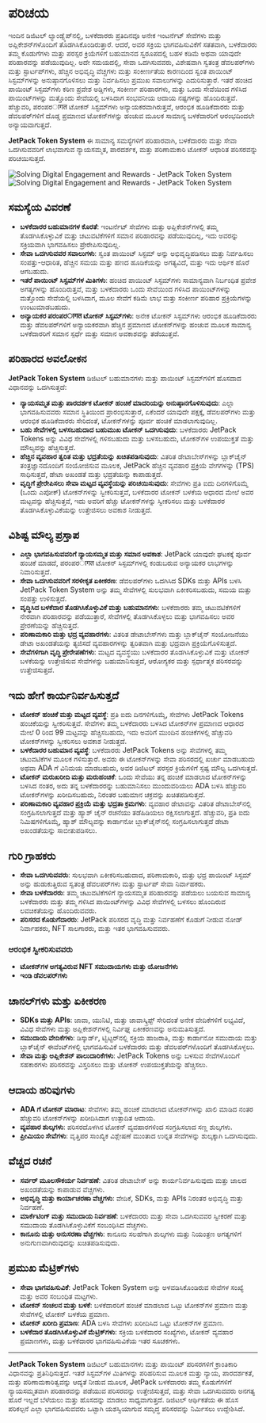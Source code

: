 
# ಪರಿಚಯ

ಇಂದಿನ ಡಿಜಿಟಲ್ ಲ್ಯಾಂಡ್ಸ್ಕೆಪ್‌ನಲ್ಲಿ, ಬಳಕೆದಾರರು ಪ್ರತಿದಿನವೂ ಅನೇಕ ಇಂಟರ್ನೆಟ್ ಸೇವೆಗಳು ಮತ್ತು ಅಪ್ಲಿಕೇಶನ್‌ಗಳೊಂದಿಗೆ ತೊಡಗಿಸಿಕೊಂಡಿರುತ್ತಾರೆ. ಆದರೆ, ಅವರ ಸಕ್ರಿಯ ಭಾಗವಹಿಸುವಿಕೆಗೆ ಸತತವಾಗಿ, ಬಳಕೆದಾರರು ತಮ್ಮ ಕೊಡುಗೆಗಳು ಮತ್ತು ಪರಸ್ಪರ ಕ್ರಿಯೆಗಳಿಗೆ ಬಹುಮಾನದ ಸ್ವರೂಪದಲ್ಲಿ ಬಹಳ ಕಡಿಮೆ ಅಥವಾ ಯಾವುದೇ ಪರಿಹಾರವನ್ನು ಪಡೆಯುವುದಿಲ್ಲ. ಅದೇ ಸಮಯದಲ್ಲಿ, ಸೇವಾ ಒದಗಿಸುವವರು, ವಿಶೇಷವಾಗಿ ಸ್ವತಂತ್ರ ಡೆವಲಪರ್‌ಗಳು ಮತ್ತು ಸ್ಟಾರ್ಟಪ್‌ಗಳು, ಹೆಚ್ಚಿನ ಅಭಿವೃದ್ಧಿ ವೆಚ್ಚಗಳು ಮತ್ತು ಸಂಕೀರ್ಣತೆಯ ಕಾರಣದಿಂದ ಸ್ವಂತ ಪಾಯಿಂಟ್ ಸಿಸ್ಟಮ್‌ಗಳನ್ನು ಅನುಷ್ಠಾನಗೊಳಿಸಲು ಮತ್ತು ನಿರ್ವಹಿಸಲು ಪ್ರಮುಖ ಸವಾಲುಗಳನ್ನು ಎದುರಿಸುತ್ತಾರೆ. ಇತರೆ ಹಂಚಿದ ಪಾಯಿಂಟ್ ಸಿಸ್ಟಮ್‌ಗಳು ಕಠಿಣ ಪ್ರವೇಶ ಅಡ್ಡಿಗಳು, ಸಂಕೀರ್ಣ ಪರಿಹಾರಗಳು, ಮತ್ತು ಒಂದು ಸೇವೆಯಿಂದ ಗಳಿಸಿದ ಪಾಯಿಂಟ್‌ಗಳನ್ನು ಮತ್ತೊಂದು ಸೇವೆಯಲ್ಲಿ ಬಳಸಿದಾಗ ಸಂಭವನೀಯ ಆದಾಯ ನಷ್ಟಗಳನ್ನು ಹೊಂದಿರುತ್ತವೆ. ಹೆಚ್ಚುವರಿ, ಪರಂಪರागत ಟೋಕನ್ ಸಿಸ್ಟಮ್‌ಗಳು ಅನ್ಯಾಯಕರವಾಗಿರುತ್ತವೆ, ಆರಂಭಿಕ ಹೂಡಿಕೆದಾರರು ಮತ್ತು ಡೆವಲಪರ್‌ಗಳಿಗೆ ದೊಡ್ಡ ಪ್ರಮಾಣದ ಟೋಕನ್‌ಗಳನ್ನು ಹಂಚುವ ಮೂಲಕ ಸಾಮಾನ್ಯ ಬಳಕೆದಾರರಿಗೆ ಆರಂಭದಿಂದಲೇ ಅನ್ಯಾಯವಾಗುತ್ತದೆ.

**JetPack Token System** ಈ ಸಾಮಾನ್ಯ ಸಮಸ್ಯೆಗಳಿಗೆ ಪರಿಹಾರವಾಗಿ, ಬಳಕೆದಾರರು ಮತ್ತು ಸೇವಾ ಒದಗಿಸುವವರಿಗೆ ಲಾಭವಾಗುವ ನ್ಯಾಯಸಮ್ಮತ, ಪಾರದರ್ಶಕ, ಮತ್ತು ಪರಿಣಾಮಕಾರಿ ಟೋಕನ್ ಆಧಾರಿತ ಪರಿಸರವನ್ನು ಪರಿಚಯಿಸುತ್ತದೆ.

<Image src="/images/en/intro.svg" alt="Solving Digital Engagement and Rewards - JetPack Token System" width={700} height={534} className="dark:hidden"/>
<Image src="/images/en/intro-dark.svg" alt="Solving Digital Engagement and Rewards - JetPack Token System" width={700} height={534} className="hidden dark:block"/>

## ಸಮಸ್ಯೆಯ ವಿವರಣೆ

- **ಬಳಕೆದಾರರ ಬಹುಮಾನಗಳ ಕೊರತೆ**: ಇಂಟರ್ನೆಟ್ ಸೇವೆಗಳು ಮತ್ತು ಅಪ್ಲಿಕೇಶನ್‌ಗಳಲ್ಲಿ ತಮ್ಮ ತೊಡಗಿಸಿಕೊಳ್ಳುವಿಕೆ ಮತ್ತು ಚಟುವಟಿಕೆಗಳಿಗೆ ಸಮಾನ ಪರಿಹಾರವನ್ನು ಪಡೆಯುವುದಿಲ್ಲ, ಇದು ಅವರನ್ನು ಸಕ್ರಿಯವಾಗಿ ಭಾಗವಹಿಸಲು ಪ್ರೇರೇಪಿಸುವುದಿಲ್ಲ.
- **ಸೇವಾ ಒದಗಿಸುವವರ ಸವಾಲುಗಳು**: ಸ್ವಂತ ಪಾಯಿಂಟ್ ಸಿಸ್ಟಮ್ ಅನ್ನು ಅಭಿವೃದ್ಧಿಪಡಿಸಲು ಮತ್ತು ನಿರ್ವಹಿಸಲು ಸಂಪತ್ತು-ಆಧಾರಿತ, ಹೆಚ್ಚಿನ ಸಮಯ ಮತ್ತು ಹಣದ ಹೂಡಿಕೆಯನ್ನು ಅಗತ್ಯವಿದೆ, ಮತ್ತು ಇದು ಆರ್ಥಿಕ ಹೊರೆ ಆಗಬಹುದು.
- **ಇತರೆ ಪಾಯಿಂಟ್ ಸಿಸ್ಟಮ್‌ಗಳ ಮಿತಿಗಳು**: ಹಂಚಿದ ಪಾಯಿಂಟ್ ಸಿಸ್ಟಮ್‌ಗಳು ಸಾಮಾನ್ಯವಾಗಿ ನಿರ್ಬಂಧಿತ ಪ್ರವೇಶ ಅಗತ್ಯಗಳನ್ನು ಹೊಂದಿರುತ್ತವೆ, ಮತ್ತು ಬಳಕೆದಾರರು ಒಂದು ಸೇವೆಯಿಂದ ಗಳಿಸಿದ ಪಾಯಿಂಟ್‌ಗಳನ್ನು ಮತ್ತೊಂದು ಸೇವೆಯಲ್ಲಿ ಬಳಸಿದಾಗ, ಮೂಲ ಸೇವೆಗೆ ಕಡಿಮೆ ಲಾಭ ಮತ್ತು ಸಂಕೀರ್ಣ ಪರಿಹಾರ ಪ್ರಕ್ರಿಯೆಗಳನ್ನು ಉಂಟುಮಾಡಬಹುದು.
- **ಅನ್ಯಾಯಕರ ಪರಂಪರागत ಟೋಕನ್ ಸಿಸ್ಟಮ್‌ಗಳು**: ಅನೇಕ ಟೋಕನ್ ಸಿಸ್ಟಮ್‌ಗಳು ಆರಂಭಿಕ ಹೂಡಿಕೆದಾರರು ಮತ್ತು ಡೆವಲಪರ್‌ಗಳಿಗೆ ಅನ್ಯಾಯಕರವಾಗಿ ಹೆಚ್ಚಿನ ಪ್ರಮಾಣದ ಟೋಕನ್‌ಗಳನ್ನು ಹಂಚುವ ಮೂಲಕ ಸಾಮಾನ್ಯ ಬಳಕೆದಾರರಿಗೆ ಸಮಾನ ಸ್ಪರ್ಧೆ ಮತ್ತು ಸಮಾನ ಅವಕಾಶವನ್ನು ತಡೆಯುತ್ತವೆ.

## ಪರಿಹಾರದ ಅವಲೋಕನ

**JetPack Token System** ಡಿಜಿಟಲ್ ಬಹುಮಾನಗಳು ಮತ್ತು ಪಾಯಿಂಟ್ ಸಿಸ್ಟಮ್‌ಗಳಿಗೆ ಹೊಸದಾದ ವಿಧಾನವನ್ನು ಒದಗಿಸುತ್ತದೆ:

- **ನ್ಯಾಯಸಮ್ಮತ ಮತ್ತು ಪಾರದರ್ಶಕ ಟೋಕನ್ ಹಂಚಿಕೆ ಮಾದರಿಯನ್ನು ಅನುಷ್ಠಾನಗೊಳಿಸುವುದು**: ಎಲ್ಲಾ ಭಾಗವಹಿಸುವವರು ಸಮಾನ ಸ್ಥಿತಿಯಿಂದ ಪ್ರಾರಂಭಿಸುತ್ತಾರೆ, ಏಕೆಂದರೆ ಯಾವುದೇ ಪಕ್ಷಕ್ಕೆ, ಡೆವಲಪರ್‌ಗಳು ಮತ್ತು ಆರಂಭಿಕ ಹೂಡಿಕೆದಾರರು ಸೇರಿದಂತೆ, ಟೋಕನ್‌ಗಳನ್ನು ಪೂರ್ವ ಹಂಚಿಕೆ ಮಾಡಲಾಗುವುದಿಲ್ಲ.
- **ಬಹು ಸೇವೆಗಳಲ್ಲಿ ಬಳಸಬಹುದಾದ ಬಹುಮುಖ ಟೋಕನ್ ಒದಗಿಸುವುದು**: ಬಳಕೆದಾರರು JetPack Tokens ಅನ್ನು ವಿವಿಧ ಸೇವೆಗಳಲ್ಲಿ ಗಳಿಸಬಹುದು ಮತ್ತು ಬಳಸಬಹುದು, ಟೋಕನ್‌ಗಳ ಉಪಯುಕ್ತತೆ ಮತ್ತು ಮೌಲ್ಯವನ್ನು ಹೆಚ್ಚಿಸುತ್ತದೆ.
- **ಹೆಚ್ಚಿನ ವ್ಯವಹಾರ ತ್ವರಿತ ಮತ್ತು ಭದ್ರತೆಯನ್ನು ಖಚಿತಪಡಿಸುವುದು**: ವಿತರಿತ ಡೇಟಾಬೇಸ್‌ಗಳನ್ನು ಬ್ಲಾಕ್‌ಚೈನ್ ತಂತ್ರಜ್ಞಾನದೊಂದಿಗೆ ಸಂಯೋಜಿಸುವ ಮೂಲಕ, JetPack ಹೆಚ್ಚಿನ ವ್ಯವಹಾರ ಪ್ರಕ್ರಿಯೆ ವೇಗಗಳನ್ನು (TPS) ಸಾಧಿಸುತ್ತದೆ, ಡೇಟಾ ಅಖಂಡತೆ ಮತ್ತು ಭದ್ರತೆಯನ್ನು ಕಾಪಾಡುತ್ತದೆ.
- **ವೃದ್ಧಿಗೆ ಪ್ರೇರೇಪಿಸಲು ಸೇವಾ ಮಟ್ಟದ ವ್ಯವಸ್ಥೆಯನ್ನು ಪರಿಚಯಿಸುವುದು**: ಸೇವೆಗಳು ಪ್ರತಿ ಐದು ದಿನಗಳಿಗೊಮ್ಮೆ (ಒಂದು ಎಪೋಕ್) ಟೋಕನ್‌ಗಳನ್ನು ಸ್ವೀಕರಿಸುತ್ತವೆ, ಬಳಕೆದಾರರ ಟೋಕನ್ ಬಳಕೆಯ ಆಧಾರದ ಮೇಲೆ ಅವರ ಮಟ್ಟವನ್ನು ಹೆಚ್ಚಿಸುತ್ತವೆ, ಇದು ಅವರಿಗೆ ಹೆಚ್ಚು ಟೋಕನ್‌ಗಳನ್ನು ಸ್ವೀಕರಿಸಲು ಮತ್ತು ಬಳಕೆದಾರರ ತೊಡಗಿಸಿಕೊಳ್ಳುವಿಕೆಯನ್ನು ಉತ್ತೇಜಿಸಲು ಅವಕಾಶ ನೀಡುತ್ತದೆ.

## ವಿಶಿಷ್ಟ ಮೌಲ್ಯ ಪ್ರಸ್ತಾಪ

- **ಎಲ್ಲಾ ಭಾಗವಹಿಸುವವರಿಗೆ ನ್ಯಾಯಸಮ್ಮತ ಮತ್ತು ಸಮಾನ ಅವಕಾಶ**: JetPack ಯಾವುದೇ ಘಟಕಕ್ಕೆ ಪೂರ್ವ ಹಂಚಿಕೆ ಮಾಡದೆ, ಪರಂಪರागत ಟೋಕನ್ ಸಿಸ್ಟಮ್‌ಗಳಲ್ಲಿ ಕಂಡುಬರುವ ಅನ್ಯಾಯಕರ ಲಾಭಗಳನ್ನು ನಿವಾರಿಸುತ್ತದೆ.
- **ಸೇವಾ ಒದಗಿಸುವವರಿಗೆ ಸರಳೀಕೃತ ಏಕೀಕರಣ**: ಡೆವಲಪರ್‌ಗಳು ಒದಗಿಸಿದ SDKs ಮತ್ತು APIs ಬಳಸಿ JetPack Token System ಅನ್ನು ತಮ್ಮ ಸೇವೆಗಳಲ್ಲಿ ಸುಲಭವಾಗಿ ಏಕೀಕರಿಸಬಹುದು, ಸಮಯ ಮತ್ತು ಸಂಪತ್ತು ಉಳಿಸುತ್ತದೆ.
- **ವೃದ್ಧಿಸಿದ ಬಳಕೆದಾರ ತೊಡಗಿಸಿಕೊಳ್ಳುವಿಕೆ ಮತ್ತು ಬಹುಮಾನಗಳು**: ಬಳಕೆದಾರರು ತಮ್ಮ ಚಟುವಟಿಕೆಗಳಿಗೆ ನೇರವಾಗಿ ಪರಿಹಾರವನ್ನು ಪಡೆಯುತ್ತಾರೆ, ಸೇವೆಗಳಲ್ಲಿ ತೊಡಗಿಸಿಕೊಳ್ಳಲು ಮತ್ತು ಭಾಗವಹಿಸಲು ಅವರ ಪ್ರೇರಣೆಯನ್ನು ಹೆಚ್ಚಿಸುತ್ತದೆ.
- **ಪರಿಣಾಮಕಾರಿ ಮತ್ತು ಭದ್ರ ವ್ಯವಹಾರಗಳು**: ವಿತರಿತ ಡೇಟಾಬೇಸ್‌ಗಳು ಮತ್ತು ಬ್ಲಾಕ್‌ಚೈನ್ ಸಂಯೋಜನೆಯು ಡೇಟಾ ಅಖಂಡತೆಯನ್ನು ತ್ಯಜಿಸದೆ ವ್ಯವಹಾರಗಳನ್ನು ತ್ವರಿತವಾಗಿ ಮತ್ತು ಭದ್ರವಾಗಿ ಪ್ರಕ್ರಿಯೆಗೊಳಿಸುತ್ತದೆ.
- **ಸೇವೆಗಳಿಗಾಗಿ ವೃದ್ಧಿ ಪ್ರೇರೇಪಣೆಗಳು**: ಮಟ್ಟದ ವ್ಯವಸ್ಥೆಯು ಬಳಕೆದಾರರ ತೊಡಗಿಸಿಕೊಳ್ಳುವಿಕೆ ಮತ್ತು ಟೋಕನ್ ಬಳಕೆಯನ್ನು ಉತ್ತೇಜಿಸುವ ಸೇವೆಗಳನ್ನು ಬಹುಮಾನಿಸುತ್ತದೆ, ಆರೋಗ್ಯಕರ ಮತ್ತು ಸ್ಪರ್ಧಾತ್ಮಕ ಪರಿಸರವನ್ನು ಉತ್ತೇಜಿಸುತ್ತದೆ.

## ಇದು ಹೇಗೆ ಕಾರ್ಯನಿರ್ವಹಿಸುತ್ತದೆ

- **ಟೋಕನ್ ಹಂಚಿಕೆ ಮತ್ತು ಮಟ್ಟದ ವ್ಯವಸ್ಥೆ**: ಪ್ರತಿ ಐದು ದಿನಗಳಿಗೊಮ್ಮೆ, ಸೇವೆಗಳು JetPack Tokens ಹಂಚಿಕೆಯನ್ನು ಸ್ವೀಕರಿಸುತ್ತವೆ. ಸೇವೆಗಳು ತಮ್ಮ ಬಳಕೆದಾರರು ಬಳಸಿದ ಟೋಕನ್‌ಗಳ ಪ್ರಮಾಣದ ಆಧಾರದ ಮೇಲೆ 0 ರಿಂದ 99 ಮಟ್ಟವನ್ನು ಹೆಚ್ಚಿಸಬಹುದು, ಇದು ಅವರಿಗೆ ಮುಂದಿನ ಹಂಚಿಕೆಗಳಲ್ಲಿ ಹೆಚ್ಚುವರಿ ಟೋಕನ್‌ಗಳನ್ನು ಸ್ವೀಕರಿಸಲು ಅವಕಾಶ ನೀಡುತ್ತದೆ.
- **ಬಳಕೆದಾರರ ಬಹುಮಾನ ವ್ಯವಸ್ಥೆ**: ಬಳಕೆದಾರರು JetPack Tokens ಅನ್ನು ಸೇವೆಗಳಲ್ಲಿ ತಮ್ಮ ಚಟುವಟಿಕೆಗಳ ಮೂಲಕ ಗಳಿಸುತ್ತಾರೆ. ಅವರು ಈ ಟೋಕನ್‌ಗಳನ್ನು ಸೇವಾ ಪರಿಸರದಲ್ಲಿ ಖರ್ಚು ಮಾಡಬಹುದು ಅಥವಾ ADA ಗೆ ವಿನಿಮಯ ಮಾಡಬಹುದು, ಅವರ ಡಿಜಿಟಲ್ ಪರಸ್ಪರ ಕ್ರಿಯೆಗಳಿಗೆ ಸ್ಪಷ್ಟ ಮೌಲ್ಯ ಒದಗಿಸುತ್ತದೆ.
- **ಟೋಕನ್ ಮರುಖರೀದಿ ಮತ್ತು ಮರುಹಂಚಿಕೆ**: ಒಂದು ಸೇವೆಯು ತನ್ನ ಹಂಚಿಕೆ ಮಾಡಲಾದ ಟೋಕನ್‌ಗಳನ್ನು ಬಳಸಿದ ನಂತರ, ಅದು ತನ್ನ ಬಳಕೆದಾರರನ್ನು ಬಹುಮಾನಿಸಲು ಮುಂದುವರಿಯಲು ADA ಬಳಸಿ ಹೆಚ್ಚುವರಿ ಟೋಕನ್‌ಗಳನ್ನು ಖರೀದಿಸಬಹುದು, ನಿರಂತರ ಬಹುಮಾನ ಚಕ್ರವನ್ನು ಖಚಿತಪಡಿಸುತ್ತದೆ.
- **ಪರಿಣಾಮಕಾರಿ ವ್ಯವಹಾರ ಪ್ರಕ್ರಿಯೆ ಮತ್ತು ಭದ್ರತಾ ಕ್ರಮಗಳು**: ವ್ಯವಹಾರ ಡೇಟಾವನ್ನು ವಿತರಿತ ಡೇಟಾಬೇಸ್‌ನಲ್ಲಿ ಸಂಗ್ರಹಿಸಲಾಗುತ್ತದೆ ಮತ್ತು ಹ್ಯಾಶ್ ಚೈನ್ ರಚನೆಯು ತಡೆಹಿಡಿಯಲು ರಕ್ಷಿಸಲಾಗುತ್ತದೆ. ಹೆಚ್ಚುವರಿ, ಪ್ರತಿ ಐದು ನಿಮಿಷಗಳಿಗೊಮ್ಮೆ, ಹ್ಯಾಶ್ ಮೌಲ್ಯವನ್ನು ಕಾರ್ಡಾನೋ ಬ್ಲಾಕ್‌ಚೈನ್‌ನಲ್ಲಿ ಸಂಗ್ರಹಿಸಲಾಗುತ್ತದೆ ಡೇಟಾ ಅಖಂಡತೆಯನ್ನು ಸಾಬೀತುಪಡಿಸಲು.

## ಗುರಿ ಗ್ರಾಹಕರು

- **ಸೇವಾ ಒದಗಿಸುವವರು**: ಸುಲಭವಾಗಿ ಏಕೀಕರಿಸಬಹುದಾದ, ಪರಿಣಾಮಕಾರಿ, ಮತ್ತು ಭದ್ರ ಪಾಯಿಂಟ್ ಸಿಸ್ಟಮ್ ಅನ್ನು ಹುಡುಕುತ್ತಿರುವ ಸ್ವತಂತ್ರ ಡೆವಲಪರ್‌ಗಳು ಮತ್ತು ಸ್ಟಾರ್ಟಪ್ ಸೇವಾ ನಿರ್ವಾಹಕರು.
- **ಸೇವಾ ಬಳಕೆದಾರರು**: ತಮ್ಮ ಚಟುವಟಿಕೆಗಳಿಗೆ ನ್ಯಾಯಸಮ್ಮತ ಪರಿಹಾರವನ್ನು ಪಡೆಯಲು ಬಯಸುವ ಸಾಮಾನ್ಯ ಬಳಕೆದಾರರು ಮತ್ತು ತಮ್ಮ ಗಳಿಸಿದ ಪಾಯಿಂಟ್‌ಗಳನ್ನು ವಿವಿಧ ಸೇವೆಗಳಲ್ಲಿ ಬಳಸಲು ಹೊಂದಿರುವ ಲವಚಿಕತೆಯನ್ನು ಹೊಂದಿರುವವರು.
- **ಪರಿಸರದ ಕೊಡುಗೆದಾರರು**: JetPack ಪರಿಸರದ ವೃದ್ಧಿ ಮತ್ತು ನಿರ್ವಹಣೆಗೆ ಕೊಡುಗೆ ನೀಡುವ ನೋಡ್ ನಿರ್ವಾಹಕರು, NFT ಸಾಲಗಾರರು, ಮತ್ತು ಇತರ ಭಾಗವಹಿಸುವವರು.

### ಆರಂಭಿಕ ಸ್ವೀಕರಿಸುವವರು

- **ಟೋಕನ್‌ಗಳ ಅಗತ್ಯವಿರುವ NFT ಸಮುದಾಯಗಳು ಮತ್ತು ಯೋಜನೆಗಳು**
- **ಇಂಡಿ ಡೆವಲಪರ್‌ಗಳು**

## ಚಾನಲ್‌ಗಳು ಮತ್ತು ಏಕೀಕರಣ

- **SDKs ಮತ್ತು APIs**: ಜಾವಾ, ಯುನಿಟಿ, ಮತ್ತು ಜಾವಾಸ್ಕ್ರಿಪ್ಟ್ ಸೇರಿದಂತೆ ಅನೇಕ ವೇದಿಕೆಗಳಿಗೆ ಲಭ್ಯವಿದೆ, ವಿವಿಧ ಸೇವೆಗಳು ಮತ್ತು ಅಪ್ಲಿಕೇಶನ್‌ಗಳಲ್ಲಿ ನಿರ್ವಿಘ್ನ ಏಕೀಕರಣವನ್ನು ಅನುಮತಿಸುತ್ತದೆ.
- **ಸಮುದಾಯ ವೇದಿಕೆಗಳು**: ಡಿಸ್ಕಾರ್ಡ್, ಟ್ವಿಟ್ಟರ್‌ನಲ್ಲಿ ಸಕ್ರಿಯ ಹಾಜರಾತಿ, ಮತ್ತು ಕಾರ್ಡಾನೋ ಸಮುದಾಯ ಮತ್ತು ಬ್ಲಾಕ್‌ಚೈನ್ ಈವೆಂಟ್‌ಗಳಲ್ಲಿ ಭಾಗವಹಿಸುವಿಕೆ ಬಳಕೆದಾರರು ಮತ್ತು ಡೆವಲಪರ್‌ಗಳೊಂದಿಗೆ ತೊಡಗಿಸಿಕೊಳ್ಳಲು.
- **ಸೇವಾ ಮತ್ತು ಅಪ್ಲಿಕೇಶನ್ ಪಾಲುದಾರಿಕೆಗಳು**: JetPack Tokens ಅನ್ನು ಬಳಸುವ ಸೇವೆಗಳೊಂದಿಗೆ ಸಹಕಾರಗಳು ಪರಿಸರವನ್ನು ವಿಸ್ತರಿಸಲು ಮತ್ತು ಟೋಕನ್ ಉಪಯುಕ್ತತೆಯನ್ನು ಹೆಚ್ಚಿಸಲು.

## ಆದಾಯ ಹರಿವುಗಳು

- **ADA ಗೆ ಟೋಕನ್ ಮಾರಾಟ**: ಸೇವೆಗಳು ತಮ್ಮ ಹಂಚಿಕೆ ಮಾಡಲಾದ ಟೋಕನ್‌ಗಳನ್ನು ಖಾಲಿ ಮಾಡಿದ ನಂತರ ಹೆಚ್ಚುವರಿ ಟೋಕನ್‌ಗಳನ್ನು ಖರೀದಿಸಿದಾಗ ಉತ್ಪಾದಿತ ಆದಾಯ.
- **ವ್ಯವಹಾರ ಶುಲ್ಕಗಳು**: ಪರಿಸರದೊಳಗಿನ ಟೋಕನ್ ವ್ಯವಹಾರಗಳಿಂದ ಸಂಗ್ರಹಿಸಲಾದ ಸಣ್ಣ ಶುಲ್ಕಗಳು.
- **ಪ್ರೀಮಿಯಂ ಸೇವೆಗಳು**: ವೃತ್ತಿಪರ ಸಾಂಖ್ಯಿಕ ವಿಶ್ಲೇಷಣೆ ಮುಂತಾದ ಉನ್ನತ ಸೇವೆಗಳನ್ನು ಶುಲ್ಕಕ್ಕಾಗಿ ಒದಗಿಸುವುದು.

## ವೆಚ್ಚದ ರಚನೆ

- **ಸರ್ವರ್ ಮೂಲಸೌಕರ್ಯ ನಿರ್ವಹಣೆ**: ವಿತರಿತ ಡೇಟಾಬೇಸ್ ಅನ್ನು ಕಾರ್ಯನಿರ್ವಹಿಸುವುದು ಮತ್ತು ಜಾಲದ ಅಖಂಡತೆಯನ್ನು ಕಾಪಾಡುವ ವೆಚ್ಚಗಳು.
- **ಅಭಿವೃದ್ಧಿ ಮತ್ತು ಕಾರ್ಯಾಚರಣಾ ವೆಚ್ಚಗಳು**: ವೇದಿಕೆ, SDKs, ಮತ್ತು APIs ನಿರಂತರ ಅಭಿವೃದ್ಧಿ ಮತ್ತು ನಿರ್ವಹಣೆ.
- **ಮಾರ್ಕೆಟಿಂಗ್ ಮತ್ತು ಸಮುದಾಯ ನಿರ್ವಹಣೆ**: ಬಳಕೆದಾರರು ಮತ್ತು ಸೇವಾ ಒದಗಿಸುವವರ ಸ್ವೀಕರಣೆ ಮತ್ತು ಸಮುದಾಯ ತೊಡಗಿಸಿಕೊಳ್ಳುವಿಕೆಗೆ ಸಂಬಂಧಿಸಿದ ವೆಚ್ಚಗಳು.
- **ಕಾನೂನು ಮತ್ತು ಅನುಸರಣಾ ವೆಚ್ಚಗಳು**: ಕಾನೂನು ಸಲಹೆಗಾಗಿ ಶುಲ್ಕಗಳು ಮತ್ತು ನಿಯಂತ್ರಣ ಅಗತ್ಯಗಳಿಗೆ ಅನುಗುಣವಾಗಿರುವುದನ್ನು ಖಚಿತಪಡಿಸುವುದು.

## ಪ್ರಮುಖ ಮೆಟ್ರಿಕ್‌ಗಳು

- **ಸೇವಾ ಭಾಗವಹಿಸುವಿಕೆ**: JetPack Token System ಅನ್ನು ಅಳವಡಿಸಿಕೊಂಡಿರುವ ಸೇವೆಗಳ ಸಂಖ್ಯೆ ಮತ್ತು ಅವರ ಸಂಬಂಧಿತ ಮಟ್ಟಗಳು.
- **ಟೋಕನ್ ಸಂಚಲನ ಮತ್ತು ಬಳಕೆ**: ಬಳಕೆದಾರರಿಗೆ ಹಂಚಿಕೆ ಮಾಡಲಾದ ಒಟ್ಟು ಟೋಕನ್‌ಗಳ ಪ್ರಮಾಣ ಮತ್ತು ಸೇವೆಗಳಲ್ಲಿ ಟೋಕನ್ ಬಳಕೆಯ ಪ್ರಮಾಣ.
- **ಟೋಕನ್ ಖರೀದಿ ಪ್ರಮಾಣ**: ADA ಬಳಸಿ ಸೇವೆಗಳು ಖರೀದಿಸಿದ ಒಟ್ಟು ಟೋಕನ್‌ಗಳ ಪ್ರಮಾಣ.
- **ಬಳಕೆದಾರ ತೊಡಗಿಸಿಕೊಳ್ಳುವಿಕೆ ಮೆಟ್ರಿಕ್‌ಗಳು**: ಸಕ್ರಿಯ ಬಳಕೆದಾರರ ಸಂಖ್ಯೆಗಳು, ಟೋಕನ್ ವ್ಯವಹಾರ ಪ್ರಮಾಣಗಳು, ಮತ್ತು ಬಳಕೆದಾರರ ಭಾಗವಹಿಸುವಿಕೆಯ ಇತರ ಸೂಚಕಗಳು.

---

**JetPack Token System** ಡಿಜಿಟಲ್ ಬಹುಮಾನಗಳು ಮತ್ತು ಪಾಯಿಂಟ್ ಪರಿಸರಗಳಿಗೆ ಕ್ರಾಂತಿಕಾರಿ ವಿಧಾನವನ್ನು ಪ್ರತಿನಿಧಿಸುತ್ತದೆ. ಇತರೆ ಸಿಸ್ಟಮ್‌ಗಳ ಮಿತಿಗಳನ್ನು ಪರಿಹರಿಸುವ ಮೂಲಕ ಮತ್ತು ನ್ಯಾಯ, ಪಾರದರ್ಶಕತೆ, ಮತ್ತು ಪರಿಣಾಮಕಾರಿತ್ವವನ್ನು ಆದ್ಯತೆ ನೀಡುವ ಮೂಲಕ, JetPack ಬಳಕೆದಾರರು ತಮ್ಮ ಕೊಡುಗೆಗಳಿಗೆ ನ್ಯಾಯಸಮ್ಮತವಾಗಿ ಪರಿಹಾರವನ್ನು ಪಡೆಯುವ ಪರಿಸರವನ್ನು ಉತ್ತೇಜಿಸುತ್ತದೆ, ಮತ್ತು ಸೇವಾ ಒದಗಿಸುವವರು ಅನಗತ್ಯ ಹೊರೆ ಇಲ್ಲದೆ ಬೆಳೆಯಲು ಮತ್ತು ಹೊಸದನ್ನು ಮಾಡಲು ಸಾಧ್ಯವಾಗುತ್ತದೆ. ಡಿಜಿಟಲ್ ಆರ್ಥಿಕತೆಯ ಈ ಹೊಸ ಪರಿಕಲ್ಪನೆ ಎಲ್ಲಾ ಭಾಗವಹಿಸುವವರು ಒಟ್ಟಾಗಿ ಯಶಸ್ವಿಯಾಗುವ ಸಮೃದ್ಧ ಪರಿಸರವನ್ನು ನಿರ್ಮಿಸಲು ಉದ್ದೇಶಿಸಿದೆ.
